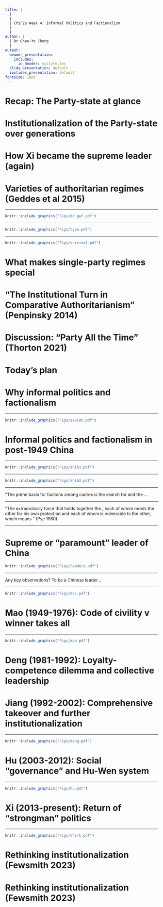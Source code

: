 ```yaml
---
title: |
  | 
  |
  | CP$^2$ Week 4: Informal Politics and Factionalism
  |
  |
author: |
  | Dr Chao-Yo Cheng
  |
output:
  beamer_presentation:
    includes:
      in_header: mystyle.tex
  slidy_presentation: default
  ioslides_presentation: default
fontsize: 10pt
---
```


# Recap: The Party-state at glance

\begin{itemize}
\small
  \item Party-state helps to characterize the Party's ruling position in the Chinese political system
  \begin{itemize}
    \item \textbf{Party committee} is present in every government department and office
    \item The central Party offices "manage" and coordinate different functional government departments (e.g., Propaganda/Publicity and Ministry of Education)
    \item Leading Working Groups reported to the Party center
    \item Key Politburo members leaders also have posts in the government
    \item Key important offices are separately listed but actually the same one (e.g., Central Military Commission)
    \item Key Party and government offices work jointly despite being two different offices (e.g., Central Commission for Discipline Inspection and the Ministry of Supervision)
  \end{itemize}
\end{itemize}

# Institutionalization of the Party-state over generations

\begin{itemize}
  \item Loyalty-competence tradeoff
  \vspace{0.3cm}
  \item Collective leadership
  \vspace{0.3cm}
  \item Political succession
  \vspace{0.1cm}
  \begin{itemize}
    \item Term limit (except the President and Vice-President)
    \item Retirement age
    \item Successor-in-training
    \item Grandpa-designated successor
    \item Comprehensive takeover
  \end{itemize}
\end{itemize}

# How Xi became the supreme leader (again)

\begin{itemize}
\small
  \item \textbf{Summer to Autumn 2022}
  \begin{itemize}
    \item Preparation: Election of delegates for the National Party Congress and the \textbf{Beidaihe} Meeting
    \item Oct 6-22: The 20th \textbf{National Party Congress} convenes to elect the Central Committee
    \item Oct 23: The \textbf{Central Committee} meets to elect the General Secretary, the Politburo and other important central leadership offices
  \end{itemize}
  \vspace{0.2cm}
  \item \textbf{Spring 2023}
  \begin{itemize}
    \item The \textbf{National People's Congress} convenes to elect the \textbf{President} and other important posts
    \item The President appoints the the Premier (or the Prime Minister) of the \textbf{State Council} and confirmed by the National People's Congress
  \end{itemize}
\end{itemize}

# Varieties of authoritarian regimes (Geddes et al 2015)

\begin{itemize}
  \item \textbf{Personalist}: Access to office and fruits of office depends on much more the discretion of an individual leader; not identical with \textbf{monarchy}
  \vspace{0.4cm}
  \item \textbf{Military}: A group of officers (e.g., junta) decides who will rule and exercise some influence on policy; carrying with the seeds of disintegration on their own while elites in other two types of regime have more incentives to cooperate with each other
  \vspace{0.4cm}
  \item \textbf{Single-party} (or hegemonic party): Access to political office and control over policy are dominated by one party, though other parties may legally exist and compete in elections
  \vspace{0.4cm}
  \item \textbf{Mixed} or hybrid
\end{itemize}

---

```r
knitr::include_graphics("Figs/dd_gwf.pdf")
```
\vspace{0.1cm}
\begin{center}
\tiny
\url{https://sites.psu.edu/dictators/}
\end{center}

---

```r
knitr::include_graphics("Figs/type.pdf")
```
\vspace{0.1cm}
\begin{center}
\tiny
\url{https://sites.psu.edu/dictators/}
\end{center}

---

```r
knitr::include_graphics("Figs/survival.pdf")
```

# What makes single-party regimes special

\begin{itemize}
  \item Key to survival is to make sure elite cohesion through rents and economic success (especially in the case of China)
  \vspace{0.3cm}
  \item Single-party regimes favor internal and societal co-optation
  \vspace{0.1cm}
  \begin{itemize}
    \item Party holds organizational capacity to control the career paths of officials, organizes the distribution of benefits to supporters, and mobilizes citizens to show support for party leaders in other ways
    \item Party cadres simply want to hold their offices and tend to stand by to observe the winners of internal struggle
    \item Party has broad basis of popular support and has the institutional and organizational sources to stay responsive and co-opt for greater participation (Ghandi 2008)
  \end{itemize}
  \vspace{0.3cm}
  \item Caveat: Parties with weak external rival and easy rent access (e.g., the Philippines) tend to be divided and collapse (Smith 2005)
\end{itemize}

# "The Institutional Turn in Comparative Authoritarianism" (Penpinsky 2014)

\begin{itemize}
  \item Why institutions matter for authoritarian survival?
  \vspace{0.1cm}
  \begin{itemize}
    \item Institutions are constraints: Elections, parties and legislatures contain factional conflicts while regulating the mobilization of mass support
    \item Institutions are dictator's instruments: They do what their creators want them to do (e.g., co-optation and power distribution) and can be adjusted
  \end{itemize}
  \vspace{0.3cm}
  \item Why institutions are important for the study of comparative authoritarianism
  \vspace{0.1cm}
  \begin{itemize}
    \item Path dependence and increasing returns: Institutions reproduce the political and social order
    \item Institutions shed light on problems of redistribution and policy making that motivate regime behavior
  \end{itemize}
\end{itemize}

# Discussion: "Party All the Time" (Thorton 2021)

\vspace{0.2cm}
\begincols
  \begincol{.4\textwidth}
    \begin{figure}
    \centering
    \includegraphics[scale=0.6]{Figs/thornton_book}
    \end{figure}
  \endcol
  \begincol{.5\textwidth}
  \begin{itemize}
    \item What are some of the key differences between being a ruling party and a revolutionary party?
    \vspace{0.3cm}
    \item How does CCP manage to "succeed" both as a revolutionary before 1949 and as a ruling party after the PRC was established?
    \vspace{0.3cm}
    \item Why do many authoritarian leaders rule through the party? How do they build their parties?
    \vspace{0.3cm}
  \end{itemize}
  \endcol
\endcols

# Today's plan

\begin{itemize}
  \item Why informal politics and factionalism
  \vspace{0.4cm}
  \item Elite politics in post-1949 China
  \vspace{0.1cm}
  \begin{itemize}
    \item Mao Zedong (1949-1976)
    \item Deng Xiaoping (1978-1989)
    \item Jiang Zemin (1989-2002)
    \item Hu Jintao (2002-2012)
    \item Xi Jinping (2012-present)
  \end{itemize}
  \vspace{0.4cm}
  \item Theoretical reflections and debates: Wanning institutionalization?
\end{itemize}

# Why informal politics and factionalism

\begin{itemize}
  \item The focus of "high" politics in the literature on comparative Communist regimes (Gregory 2009)
  \vspace{0.4cm}
  \item Formal v informal politics: Contending and vague conceptualization
  \vspace{0.1cm}
  \begin{itemize}
    \item Formal: Political activities organized according to the principle of organizational or corporate impersonality; observable and public
    \item Informal: Political activities identified by the elements of face-to-face relationships and exchanges of either traditional or charismatic authority; "behind-the-scene" and implicit
  \end{itemize}
  \vspace{0.2cm}
\end{itemize}

---

```r
knitr::include_graphics("Figs/soviet.pdf")
```

# Informal politics and factionalism in post-1949 China

\begin{itemize}
  \item Andrew Nathan (1973): Factional politics is the core of informal politics; a faction is a vertically organized structure of face-to-face (in contrast to corporate) clientelistic ties between leaders and their followers
  \vspace{0.22cm}
  \item Tsou Tang (1976): The struggle for power has resulted in the victory of one group or a coalition of \textbf{informal} groups (i.e., winner-takes-all)
  \vspace{0.22cm}
  \item Ditmmer and Wu (1995): Chinese politics is \textit{relational}, which can either be \textbf{value-rational} (informal, personal) or \textbf{purpose-rational} (formal, organizational)
  \vspace{0.22cm}
  \item Victor Shih et al (2010): Using biographical characteristics of CC members to measure relative factional influence of the Party's central leaders and their potential contenders and successors
\end{itemize}

---

```r
knitr::include_graphics("Figs/shih1.pdf")
```

---

```r
knitr::include_graphics("Figs/shih2.pdf")
```

---

\vspace{0.2cm}
\begincols
  \begincol{.4\textwidth}
    \begin{figure}
    \centering
    \includegraphics[scale=0.26]{Figs/pye}
    \end{figure}
  \endcol
  \begincol{.5\textwidth}
  "The prime basis for factions among cadres is the search for \textbf{career security} and the \textbf{protection of power}...
  \endcol
\endcols

---

\vspace{0.2cm}
\begincols
  \begincol{.4\textwidth}
    \begin{figure}
    \centering
    \includegraphics[scale=0.26]{Figs/pye}
    \end{figure}
  \endcol
  \begincol{.5\textwidth}
  "The extraordinary force that holds together the \textbf{networks of officials is the intense attraction of mutual dependency in Chinese culture between superiors and subordinates}, each of whom needs the other for his own protection and each of whom is vulnerable to the other, which means \textbf{they both must be loyal to each other}" (Pye 1980).
  \endcol
\endcols

---

# Supreme or "paramount" leader of China

```r
knitr::include_graphics("Figs/leaders.pdf")
```

---

Any key observations? To be a Chinese leader...
\pause
\vspace{0.5cm}
\begin{itemize}
  \item When you joined the Party (and what you have done) matters
  \item What title(s) you held matters
  \item Where you came from matters
  \item Who you worked with also matters
  \item and....?
\end{itemize}

---

```r
knitr::include_graphics("Figs/doc.pdf")
```
\vspace{0.2cm}
\begin{itemize}
  \item Ep 2: The Mao Years, 1949–1976
  \item Ep 3: Born Under the Red Flag, 1976–1997
\end{itemize}

# Mao (1949-1976): Code of civility v winner takes all

\begin{itemize}
\small
  \item Mao managed to obtain dominance within the Party during the Long March (Zunyi Conference) and in the 1940s (Yan'an Rectification Movement), see Gao (2018)
  \vspace{0.2cm}
  \item The revolutionary success granted Mao and senior cadres supreme positions in the central leadership, and yet Mao's power was far from invincible
  \vspace{0.1cm}
  \begin{itemize}
    \item "Gao-Rao" Incident (1954)
    \item Anti-Rightist Campaign (1957)
    \item Great Leap Forward (1958-1962), also the Lushan Conference (1959)
    \item Cultural Revolution (1966-1976) 
  \end{itemize}
  \item Mao's position in the Party became a cult and led to several (violent) episodes of succession crisis: Liu Shaoqi (1968), Lin Biao (1971) and Hua Guofeng (1978)
\end{itemize}

---

```r
knitr::include_graphics("Figs/mao.pdf")
```

# Deng (1981-1992): Loyalty-competence dilemma and collective leadership

\begin{itemize}
\small
  \item Deng managed to defeat Hua and established a "collective" leadership in 1980, consisting of
  \vspace{0.1cm}
  \begin{itemize}
    \item Hu Yaobang: General Secretary of the CPC
    \item Zhao Ziyang: Premier of the State Council
    \item Deng Xiaoping: Chairman of the CPC and PRC Military Commission
  \end{itemize}
  \vspace{0.2cm}
  \item "Institutionalization" and "professionalization" of cadre management and selection system was established
  \vspace{0.2cm}
  \item Overshadowed by factional competition as senior cadres in the \textbf{Central Advisory Commission} could not agree on the market reform, which led to the \textbf{June-Fourth Incident} (1989)
  \vspace{0.2cm}
  \item Deng resigned as Chairman of the CPC and PRC Military Commission in 1990, and yet remained influential thanks to the Yang brothers in PLA
\end{itemize}

# Jiang (1992-2002): Comprehensive takeover and further institutionalization

\begin{itemize}
\small
  \item Jiang was called to take over Zhao from Shanghai before the June-Fourth Incident; despite the senior cadres' nominal support, his power remained precarious
  \vspace{0.2cm}
  \item The 14th Party Congress (1992) is a watershed
  \vspace{0.1cm}
  \begin{itemize}
    \item Deng used his influence in the PLA to "coerce" the consensus among the senior cadres about the market reform as well as retirement (and yet not without sacrifice)
    \item Jiang managed to take over all leading Party and military posts while becoming the "President" of PRC
  \end{itemize}
  \vspace{0.2cm}
  \item Institutionalized succession: "comprehensive takeover" (though not without doubt) and grandpa-designated successor
  \vspace{0.2cm}
  \item Known for his ideas of "Three Represents," which opened the Party's door to entrepreneurs (Dickson 2008)
\end{itemize}

---

```r
knitr::include_graphics("Figs/deng.pdf")
```

# Hu (2003-2012): Social "governance" and Hu-Wen system

\begin{itemize}
\small
  \item Handpicked by Deng and other senior cadres as a "potential" technocrat successor, unlike his predecessors:
  \begin{itemize}
    \item Started working for the Party after 1949
    \item Had an engineering university degree from Tsinghua
    \item Established many important Youth League and local experiences, including the provincial Party secretary of Tibet
  \end{itemize}
  \vspace{0.1cm}
  \item Worked with \textbf{Wen Jiaobao} (the Premier) closely to cope with many governance challenges, such as
  \begin{itemize}
    \item Three Rural Issues (2000s)
    \item SARS outbreak (2002-2004)
    \item Wenchuan earthquake (2008)
    \item Ethnic violence in Tibet (2008) and Xinjiang (2009)
  \end{itemize}
  \vspace{0.1cm}
  \item Never considered as a strong leader ("internal" democracy), as the Party center was fraught with "factional" divisions, such as the Tsinghua Gang, the Youth League gang and the Princelings (Bo 2003)
\end{itemize}

---

```r
knitr::include_graphics("Figs/hu.pdf")
```

# Xi (2013-present): Return of "strongman" politics

\begin{itemize}
  \item Handpicked by Jiang (allegedly) and other senior cadres in Hu's first term; the son of \textbf{Xi Zhongxun}, a key cadre taking active role in the Chinese Communist revolution (1921-1949)
  \vspace{0.3cm}
  \item Smooth "comprehensive takeover" from Hu and was put together with Li Keqiang (Premier)
  \vspace{0.3cm}
  \item Key developments signaling the "rise" of strongman politics
  \vspace{0.1cm}
  \begin{itemize}
    \item Anti-corruption campaigns, many of which involved those close to Jiang -- the Central Inspection Department gained its prominence (Wang Qishan)
    \item Campaign-based governance, with the construction and teaching of Xi Jinping thought (Wang Huning)
    \item Removal of term limits through constitutional amendment (for the President and Vice President) in 2018
  \end{itemize}
\end{itemize}

---

```r
knitr::include_graphics("Figs/shirk.pdf")
```
\vspace{0.2cm}
\begin{center}
\small
"When Xi Jinping took power in 2012, he capitalized on widespread official corruption and open splits in the leadership to make the case for more concentrated power at the top. In the decade following, and to the present day-the eve of the 20th CCP Congress when he intends to claim a third term-he has accumulated greater power than any leader since Mao."
\end{center}

# Rethinking institutionalization (Fewsmith 2023)

\begin{itemize}
  \item Recent developments have pushed against the optimistic view for institutionalization
  \vspace{0.4cm}
  \begin{itemize}
    \item The typical characterization of authoritarian institutions and their contribution to regime durability is not suitable, as authoritarian rule is a "residual" category
    \vspace{0.2cm}
    \item The conventional characterization of the promotion-based incentive mechanism for Chinese officials is questionable
    \vspace{0.2cm}
    \item Factionalism and informal politics remain prevalent and collective leadership may be unstable due to the absence of effective "third-party" enforcement
  \end{itemize}
\end{itemize}

# Rethinking institutionalization (Fewsmith 2023)

\begin{itemize}
  \item China as a Leninist Party regime (Jowitt 1992)
  \vspace{0.1cm}
  \begin{itemize}
    \item Defined by the "correct line" as an organizational characteristic (Yang Xueguang 2022)
    \item The Party "controls" the cadres and a common ideology is enforced on the basis of a correct line
    \item Ideology is an instrument of control and may not have much to do with indoctrination -- signaling v cheap talk
  \end{itemize}
  \vspace{0.3cm}
  \item Institutionalization and balance: "Leninism transforms society and then rules through penetration of the basic social institutions" and "their power is more derived from who they are than from the offices they hold" (?)
\end{itemize}